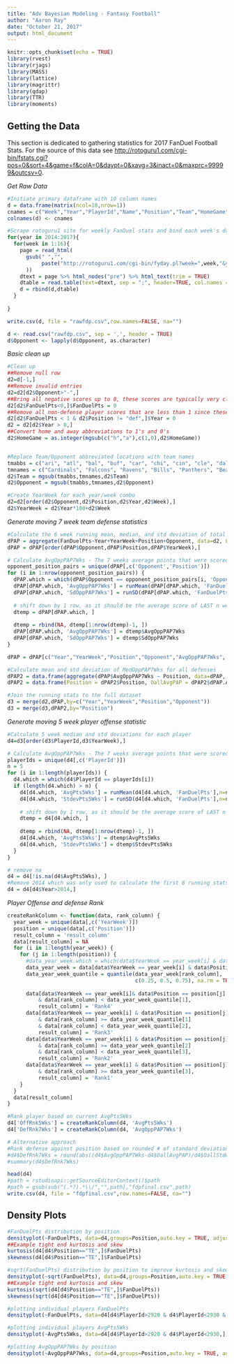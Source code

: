 ```yaml
---
title: "Adv Bayesian Modeling - Fantasy Football"
author: "Aaron Ray"
date: "October 21, 2017"
output: html_document
---
```


```r
knitr::opts_chunk$set(echo = TRUE)
library(rvest)
library(rjags)
library(MASS)
library(lattice)
library(magrittr)
library(qdap)
library(TTR)
library(moments)
```

## Getting the Data

This section is dedicated to gathering statistics for 2017 FanDuel Football Stats. For the source of this data see <http://rotoguru1.com/cgi-bin/fstats.cgi?pos=0&sort=4&game=f&colA=0&daypt=0&xavg=3&inact=0&maxprc=99999&outcsv=0>.


*Get Raw Data*
```r
#Initiate primary dataframe with 10 column names
d = data.frame(matrix(ncol=10,nrow=1))
cnames = c("Week","Year","PlayerId","Name","Position","Team","HomeGame","Opponent","FanDuelPts","FanDuelSalary")
colnames(d) <- cnames

#Scrape rotoguru1 site for weekly FanDuel stats and bind each week's data to 'd'
for(year in 2014:2017){
  for(week in 1:16){
    page = read_html(
      gsub(" ","",
           paste("http://rotoguru1.com/cgi-bin/fyday.pl?week=",week,"&year=",year ,"&game=fd&scsv=1")
      ))
    dtext = page %>% html_nodes("pre") %>% html_text(trim = TRUE)
    dtable = read.table(text=dtext, sep = ";", header=TRUE, col.names = cnames, quote=NULL)
    d = rbind(d,dtable)
  }
  
}

write.csv(d, file = "rawfdp.csv",row.names=FALSE, na="")
```

```r
d <- read.csv("rawfdp.csv", sep = ',', header = TRUE)
d$Opponent <- lapply(d$Opponent, as.character)
```

*Basic clean up*
```r

#Clean up
##Remove null row
d2=d[-1,]
##Remove invalid entries
d2=d2[d2$Opponent>"-",]
##Bring all negative scores up to 0, these scores are typically very close to 0 anyway
d2[d2$FanDuelPts<0,]$FanDuelPts = 0
##Remove all non-defense player scores that are less than 1 since these players most likely didn't play or played very little
d2[d2$FanDuelPts < 1 & d2$Position != "def",]$Year = 0
d2 = d2[d2$Year > 0,]
##Convert home and away abbreviations to 1's and 0's
d2$HomeGame = as.integer(mgsub(c("h","a"),c(1,0),d2$HomeGame))


#Replace Team/Opponent abbreviated locations with team names
tmabbs = c("ari", "atl", "bal", "buf", "car", "chi", "cin", "cle", "dal", "den", "det", "gnb", "hou", "ind", "jac", "kan", "lac", "lar", "mia", "min", "nor", "nwe", "nyg", "nyj", "oak", "phi", "pit", "sdg", "sea", "sfo", "stl", "tam", "ten", "was")
tmnames = c("Cardinals", "Falcons", "Ravens", "Bills", "Panthers", "Bears", "Bengals", "Browns", "Cowboys", "Broncos", "Lions", "Packers", "Texans", "Colts", "Jaguars", "Chiefs", "Chargers", "Rams", "Dolphins", "Vikings", "Saints", "Patriots", "Giants", "Jets", "Raiders", "Eagles", "Steelers", "Chargers", "Seahawks", "49ers", "Rams", "Buccaneers", "Titans", "Redskins")
d2$Team = mgsub(tmabbs,tmnames,d2$Team)
d2$Opponent = mgsub(tmabbs,tmnames,d2$Opponent)

#Create YearWeek for each year/week combo
d2=d2[order(d2$Opponent,d2$Position,d2$Year,d2$Week),]
d2$YearWeek = d2$Year*100+d2$Week
```

*Generate moving 7 week team defense statistics*
```r

#Calculate the 6 week running mean, median, and std deviation of total points scored against each defense by each position
dPAP = aggregate(FanDuelPts~Year+YearWeek+Position+Opponent, data=d2, FUN=sum)
dPAP = dPAP[order(dPAP$Opponent,dPAP$Position,dPAP$YearWeek),]

# Calculate AvgOppPAP7Wks - The 7 weeks average points that were scored on by players who play a certain position for a given team
opponent_position_pairs = unique(dPAP[,c('Opponent','Position')])
for (i in 1:nrow(opponent_position_pairs)) {
  dPAP.which = which(dPAP$Opponent == opponent_position_pairs[i, 'Opponent'] & dPAP$Position == opponent_position_pairs[i, 'Position'])
  dPAP[dPAP.which, 'AvgOppPAP7Wks'] = runMean(dPAP[dPAP.which, 'FanDuelPts'],n=7)
  dPAP[dPAP.which, 'SdOppPAP7Wks'] = runSD(dPAP[dPAP.which, 'FanDuelPts'],n=7)
  
  # shift down by 1 row, as it should be the average score of LAST n weeks(excluding current week)
  dtemp = dPAP[dPAP.which, ]
  
  dtemp = rbind(NA, dtemp[1:nrow(dtemp)-1, ])
  dPAP[dPAP.which, 'AvgOppPAP7Wks'] = dtemp$AvgOppPAP7Wks
  dPAP[dPAP.which, 'SdOppPAP7Wks'] = dtemp$SdOppPAP7Wks
}

dPAP = dPAP[c("Year","YearWeek","Position","Opponent","AvgOppPAP7Wks", "SdOppPAP7Wks")]
```

```r
#Calculate mean and std deviation of MedOppPAP7Wks for all defenses
dPAP2 = data.frame(aggregate(dPAP$AvgOppPAP7Wks ~ Position, data=dPAP, function(x) c(mean=mean(x), sd=sd(x))))
dPAP2 = data.frame(Position = dPAP2$Position, OallAvgPAP = dPAP2$dPAP.AvgOppPAP7Wks[,1], OallStdevPAP = dPAP2$dPAP.AvgOppPAP7Wks[,2])

#Join the running stats to the full dataset
d3 = merge(d2,dPAP,by=c("Year","YearWeek","Position","Opponent"))
d3 = merge(d3,dPAP2,by="Position")
```

*Generate moving 5 week player offense statistic*
```r
#Calculate 5 week median and std deviations for each player
d4=d3[order(d3$PlayerId,d3$YearWeek),]

# Calculate AvgOppPAP7Wks - The 7 weeks average points that were scored on by players who play a certain position for a given team
playerIds = unique(d4[,c('PlayerId')])
n = 5
for (i in 1:length(playerIds)) {
  d4.which = which(d4$PlayerId == playerIds[i])
  if (length(d4.which) > n) {
    d4[d4.which, 'AvgPts5Wks'] = runMean(d4[d4.which, 'FanDuelPts'],n=n)
    d4[d4.which, 'StdevPts5Wks'] = runSD(d4[d4.which, 'FanDuelPts'],n=n)
    
    # shift down by 1 row, as it should be the average score of LAST n weeks(excluding current week)
    dtemp = d4[d4.which, ]
    
    dtemp = rbind(NA, dtemp[1:nrow(dtemp)-1, ])
    d4[d4.which, 'AvgPts5Wks'] = dtemp$AvgPts5Wks
    d4[d4.which, 'StdevPts5Wks'] = dtemp$StdevPts5Wks    
  }
}

```

```r
# remove na
d4 = d4[!is.na(d4$AvgPts5Wks), ]
#Remove 2014 which was only used to calculate the first 6 running stats of 2015
d4 = d4[d4$Year>2014,]
```

*Player Offense and defense Rank*
```r
createRankColumn <- function(data, rank_column) {
  year_week = unique(data[,c('YearWeek')])
  position = unique(data[,c('Position')])
  result_column = 'result_column'
  data[result_column] = NA
  for (i in 1:length(year_week)) {
    for (j in 1:length(position)) {
      #data_year_week.which = which(data$YearWeek == year_week[i] & data$Position == position[j] )
      data_year_week = data[data$YearWeek == year_week[i] & data$Position == position[j], ]
      data_year_week_quantile = quantile(data_year_week[rank_column],
                                         c(0.25, 0.5, 0.75), na.rm = TRUE)
      
      data[data$YearWeek == year_week[i]& data$Position == position[j]
          & data[rank_column] < data_year_week_quantile[1],
          result_column] = 'Rank4'
      data[data$YearWeek == year_week[i] & data$Position == position[j]
          & data[rank_column] >= data_year_week_quantile[1] 
          & data[rank_column] < data_year_week_quantile[2],
          result_column] = 'Rank3'
      data[data$YearWeek == year_week[i] & data$Position == position[j]
          & data[rank_column] >= data_year_week_quantile[2] 
          & data[rank_column] < data_year_week_quantile[3],
          result_column] = 'Rank2'
      data[data$YearWeek == year_week[i] & data$Position == position[j]
          & data[rank_column] >= data_year_week_quantile[3],
          result_column] = 'Rank1'  
    }
  }
  data[result_column]
}

#Rank player based on current AvgPts5Wks 
d4['OffRnk5Wks'] = createRankColumn(d4, 'AvgPts5Wks')
d4['DefRnk7Wks'] = createRankColumn(d4, 'AvgOppPAP7Wks')

# Alternative approach
#Rank defense against position based on rounded # of standard deviations from the overall average
#d4$DefRnk7Wks = round(abs((d4$AvgOppPAP7Wks-d4$OallAvgPAP)/d4$OallStdevPAP))+1
#summary(d4$DefRnk7Wks)
```

```r

head(d4)
#path = rstudioapi::getSourceEditorContext()$path
#path = gsub(sub("(.*?).*\\/","",path),"fdpfinal.csv",path)
write.csv(d4, file = "fdpfinal.csv",row.names=FALSE, na="")
```


## Density Plots

```r
#FanDuelPts distribution by position
densityplot(~FanDuelPts, data=d4,groups=Position,auto.key = TRUE, adjust=1.2)
##Example tight end kurtosis and skew
kurtosis(d4[d4$Position=="TE",]$FanDuelPts)
skewness(d4[d4$Position=="TE",]$FanDuelPts)

#sqrt(FanDuelPts) distribution by position to improve kurtosis and skew
densityplot(~sqrt(FanDuelPts), data=d4,groups=Position,auto.key = TRUE, adjust=1.2)
##Example tight end kurtosis and skew
kurtosis(sqrt(d4[d4$Position=="TE",]$FanDuelPts))
skewness(sqrt(d4[d4$Position=="TE",]$FanDuelPts))

#plotting individual players FanDuelPts
densityplot(~FanDuelPts, data=d4[d4$PlayerId>2920 & d4$PlayerId<2930 & d4$Year==2016,],groups=Name,auto.key = TRUE, adjust=1.2)

#plotting individual players AvgPts5Wks
densityplot(~AvgPts5Wks, data=d4[d4$PlayerId>2920 & d4$PlayerId<2930,],groups=Name,auto.key = TRUE, adjust=1.2)

#plotting AvgOppPAP7Wks by position
densityplot(~AvgOppPAP7Wks, data=d4,groups=Position,auto.key = TRUE, adjust=1.2)

```


